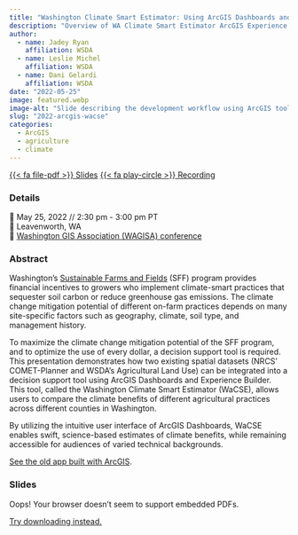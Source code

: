 ```yaml
---
title: "Washington Climate Smart Estimator: Using ArcGIS Dashboards and Experience Builder"
description: "Overview of WA Climate Smart Estimator ArcGIS Experience web app"
author: 
  - name: Jadey Ryan
    affiliation: WSDA
  - name: Leslie Michel
    affiliation: WSDA
  - name: Dani Gelardi
    affiliation: WSDA
date: "2022-05-25"
image: featured.webp
image-alt: "Slide describing the development workflow using ArcGIS tools"
slug: "2022-arcgis-wacse"
categories:
  - ArcGIS
  - agriculture
  - climate
---
```


<span class="listing-btn-group">
<a href="2022_WaCSE_WAGISA_JRyan.pdf" class="btn" role="button" target="_blank">{{< fa file-pdf >}} Slides</a> 
<a href="https://youtu.be/ksLOo6BHbqg?si=EiVyXtfNJzfapo70" class="btn" role="button">{{< fa play-circle >}} Recording</a>
</span>

### Details

📆 May 25, 2022 // 2:30 pm - 3:00 pm PT  
🏨 Leavenworth, WA  
🌠 [Washington GIS Association (WAGISA) conference](https://www.wagisa.org/)

### Abstract

Washington’s [Sustainable Farms and Fields](https://www.scc.wa.gov/programs/sustainable-farms-fields) (SFF) program provides financial incentives to growers who implement climate-smart practices that sequester soil carbon or reduce greenhouse gas emissions. The climate change mitigation potential of different on-farm practices depends on many site-specific factors such as geography, climate, soil type, and management history. 

To maximize the climate change mitigation potential of the SFF program, and to optimize the use of every dollar, a decision support tool is required. This presentation demonstrates how two existing spatial datasets (NRCS’ COMET-Planner and WSDA’s Agricultural Land Use) can be integrated into a decision support tool using ArcGIS Dashboards and Experience Builder. This tool, called the Washington Climate Smart Estimator (WaCSE), allows users to compare the climate benefits of different agricultural practices across different counties in Washington. 

By utilizing the intuitive user interface of ArcGIS Dashboards, WaCSE enables swift, science-based estimates of climate benefits, while remaining accessible for audiences of varied technical backgrounds.

[See the old app built with ArcGIS](https://experience.arcgis.com/experience/1982f8e8d9fb4be196b83502f9e6bc28/).

### Slides

<object class="slides" data="https://drive.google.com/file/d/1TPoRQRuh8ZWazJKLMn2iWr_v5BmCj5_B/preview"><p>Oops! Your browser doesn't seem to support embedded PDFs.</p><p><a href="2022_WaCSE_WAGISA_JRyan.pdf">Try downloading instead.</a></p></object>